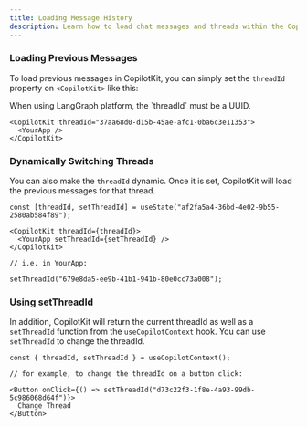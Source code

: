 ```yaml
---
title: Loading Message History
description: Learn how to load chat messages and threads within the CopilotKit framework.
---
```


### Loading Previous Messages

To load previous messages in CopilotKit, you can simply set the `threadId` property on `<CopilotKit>` like this:

<Callout>
  When using LangGraph platform, the `threadId` must be a UUID.
</Callout>

```tsx
<CopilotKit threadId="37aa68d0-d15b-45ae-afc1-0ba6c3e11353">
  <YourApp />
</CopilotKit>
```

### Dynamically Switching Threads

You can also make the `threadId` dynamic. Once it is set, CopilotKit will load the previous messages for that thread.

```tsx
const [threadId, setThreadId] = useState("af2fa5a4-36bd-4e02-9b55-2580ab584f89");

<CopilotKit threadId={threadId}>
  <YourApp setThreadId={setThreadId} />
</CopilotKit>

// i.e. in YourApp:

setThreadId("679e8da5-ee9b-41b1-941b-80e0cc73a008");
```

### Using setThreadId

In addition, CopilotKit will return the current threadId as well as a `setThreadId` function from the `useCopilotContext` hook. You can use `setThreadId` to change the threadId.

```tsx
const { threadId, setThreadId } = useCopilotContext();

// for example, to change the threadId on a button click:

<Button onClick={() => setThreadId("d73c22f3-1f8e-4a93-99db-5c986068d64f")}>
  Change Thread
</Button>
```

